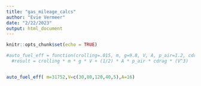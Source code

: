 ```yaml
---
title: "gas_mileage_calcs"
author: "Evie Vermeer"
date: "2/22/2023"
output: html_document
---
```


```r
knitr::opts_chunk$set(echo = TRUE)
```

```r

#auto_fuel_eff = function(crolling=.015, m, g=9.8, V, A, p_air=1.2, cdrag=0.3)  {
  #result = crolling * m * g * V + (1/2) * A * p_air * cdrag * (V^3)


auto_fuel_eff( m=31752,V=c(30,80,120,40,5),A=16)
```

